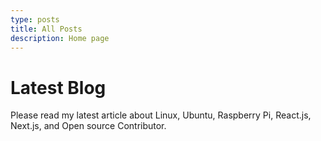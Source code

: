```yaml
---
type: posts
title: All Posts
description: Home page
---
```


# Latest Blog

Please read my latest article about Linux, Ubuntu, Raspberry Pi, React.js, Next.js, and Open source Contributor.
